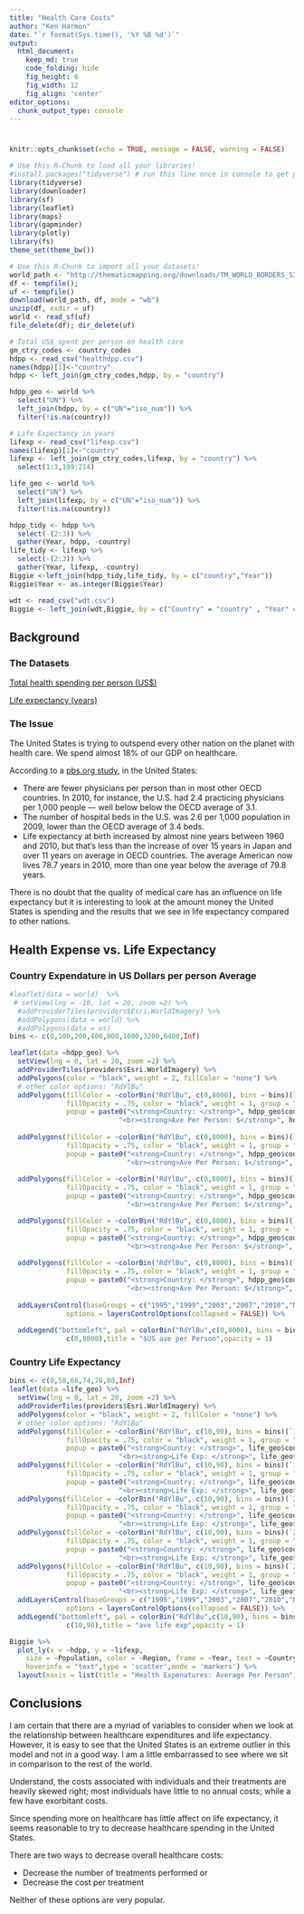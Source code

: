 ```yaml
---
title: "Health Care Costs"
author: "Ken Harmon"
date: "`r format(Sys.time(), '%Y %B %d')`"
output:
  html_document:  
    keep_md: true
    code_folding: hide
    fig_height: 6
    fig_width: 12
    fig_align: 'center'
editor_options: 
  chunk_output_type: console
---
```


# {.tabset .tabset-fade}

```r
knitr::opts_chunk$set(echo = TRUE, message = FALSE, warning = FALSE)
```

```r
# Use this R-Chunk to load all your libraries!
#install.packages("tidyverse") # run this line once in console to get package
library(tidyverse)
library(downloader)
library(sf)
library(leaflet)
library(maps)
library(gapminder)
library(plotly)
library(fs)
theme_set(theme_bw())
```

```r
# Use this R-Chunk to import all your datasets!
world_path <- "http://thematicmapping.org/downloads/TM_WORLD_BORDERS_SIMPL-0.3.zip"
df <- tempfile(); 
uf <- tempfile()
download(world_path, df, mode = "wb")
unzip(df, exdir = uf)
world <- read_sf(uf)
file_delete(df); dir_delete(uf)

# Total US$ spent per person on health care
gm_ctry_codes <- country_codes
hdpp <- read_csv("healthdpp.csv")
names(hdpp)[1]<-"country"
hdpp <- left_join(gm_ctry_codes,hdpp, by = "country")

hdpp_geo <- world %>%
  select("UN") %>%
  left_join(hdpp, by = c("UN"="iso_num")) %>%
  filter(!is.na(country))
```

```r
# Life Expectancy in years
lifexp <- read_csv("lifexp.csv")
names(lifexp)[1]<-"country"
lifexp <- left_join(gm_ctry_codes,lifexp, by = "country") %>%
  select(1:3,199:214)

life_geo <- world %>%
  select("UN") %>%
  left_join(lifexp, by = c("UN"="iso_num")) %>%
  filter(!is.na(country))
```

```r
hdpp_tidy <- hdpp %>% 
  select(-(2:3)) %>%    
  gather(Year, hdpp, -country)
life_tidy <- lifexp %>%
  select(-(2:3)) %>%
  gather(Year, lifexp, -country)
Biggie <-left_join(hdpp_tidy,life_tidy, by = c("country","Year"))
Biggie$Year <- as.integer(Biggie$Year)

wdt <- read_csv("wdt.csv")
Biggie <- left_join(wdt,Biggie, by = c("Country" = "country" , "Year" = "Year"))
```


## Background

### The Datasets

[Total health spending per person (US$)](https://docs.google.com/spreadsheet/pub?key=pyj6tScZqmEeL79qOoKtofQ&output=xlsx)

[Life expectancy (years)](https://docs.google.com/spreadsheet/pub?key=phAwcNAVuyj2tPLxKvvnNPA&output=xlsx)

### The Issue

The United States is trying to outspend every other nation on the planet with health care. We spend almost 18% of our GDP on healthcare.

According to a [pbs.org study](https://www.pbs.org/newshour/health/health-costs-how-the-us-compares-with-other-countries), in the United States:

  * There are fewer physicians per person than in most other OECD countries. In 2010, for instance, the U.S. had 2.4 practicing physicians per 1,000 people — well below below the OECD average of 3.1.
  * The number of hospital beds in the U.S. was 2.6 per 1,000 population in 2009, lower than the OECD average of 3.4 beds.
  * Life expectancy at birth increased by almost nine years between 1960 and 2010, but that’s less than the increase of over 15 years in Japan and over 11 years on average in OECD countries. The average American now lives 78.7 years in 2010, more than one year below the average of 79.8 years.
  
There is no doubt that the quality of medical care has an influence on life expectancy but it is interesting to look at the amount money the United States is spending and the results that we see in life expectancy compared to other nations.

## Health Expense vs. Life Expectancy

### Country Expendature in US Dollars per person Average
```r
#leaflet(data = world)  %>% 
 # setView(lng = -10, lat = 20, zoom =2) %>% 
  #addProviderTiles(providers$Esri.WorldImagery) %>%
  #addPolygons(data = world) %>%
  #addPolygons(data = us)
bins <- c(0,100,200,400,800,1600,3200,6400,Inf)

leaflet(data =hdpp_geo) %>%
  setView(lng = 0, lat = 20, zoom =2) %>% 
  addProviderTiles(providers$Esri.WorldImagery) %>% 
  addPolygons(color = "black", weight = 2, fillColor = "none") %>% 
  # other color options: "RdYlBu"
  addPolygons(fillColor = ~colorBin("RdYlBu", c(0,8000), bins = bins)(`1995`),
              fillOpacity = .75, color = "black", weight = 1, group = "1995",
              popup = paste0("<strong>Country: </strong>", hdpp_geo$country, 
                           "<br><strong>Ave Per Person: $</strong>", hdpp_geo$`1995`)) %>%
  
  addPolygons(fillColor = ~colorBin("RdYlBu", c(0,8000), bins = bins)(`1999`),
              fillOpacity = .75, color = "black", weight = 1, group = "1999",
              popup = paste0("<strong>Country: </strong>", hdpp_geo$country, 
                             "<br><strong>Ave Per Person: $</strong>", hdpp_geo$`1999`)) %>%
  
  addPolygons(fillColor = ~colorBin("RdYlBu", c(0,8000), bins = bins)(`2003`),
              fillOpacity = .75, color = "black", weight = 1, group = "2003",
              popup = paste0("<strong>Country: </strong>", hdpp_geo$country, 
                             "<br><strong>Ave Per Person: $</strong>", hdpp_geo$`2003`)) %>%

  addPolygons(fillColor = ~colorBin("RdYlBu", c(0,8000), bins = bins)(`2007`),
              fillOpacity = .75, color = "black", weight = 1, group = "2007",
              popup = paste0("<strong>Country: </strong>", hdpp_geo$country, 
                             "<br><strong>Ave Per Person: $</strong>", hdpp_geo$`2007`)) %>%
  
  addPolygons(fillColor = ~colorBin("RdYlBu", c(0,8000), bins = bins)(`2010`),
              fillOpacity = .75, color = "black", weight = 1, group = "2010",
              popup = paste0("<strong>Country: </strong>", hdpp_geo$country, 
                             "<br><strong>Ave Per Person: $</strong>", hdpp_geo$`2010`)) %>%
  
  addLayersControl(baseGroups = c("1995","1999","2003","2007","2010","None"), 
              options = layersControlOptions(collapsed = FALSE)) %>%
  
  addLegend("bottomleft", pal = colorBin("RdYlBu",c(0,8000), bins = bins), values = 
              c(0,8000),title = "$US ave per Person",opacity = 1)

```

### Country Life Expectancy
```r
bins <- c(0,50,66,74,78,80,Inf)
leaflet(data =life_geo) %>%
  setView(lng = 0, lat = 20, zoom =2) %>% 
  addProviderTiles(providers$Esri.WorldImagery) %>% 
  addPolygons(color = "black", weight = 2, fillColor = "none") %>% 
  # other color options: "RdYlBu"
  addPolygons(fillColor = ~colorBin("RdYlBu", c(10,90), bins = bins)(`1995`),
              fillOpacity = .75, color = "black", weight = 1, group = "1995",
              popup = paste0("<strong>Country: </strong>", life_geo$country, 
                           "<br><strong>Life Exp: </strong>", life_geo$`1995`))%>%
  addPolygons(fillColor = ~colorBin("RdYlBu", c(10,90), bins = bins)(`1999`),
              fillOpacity = .75, color = "black", weight = 1, group = "1999",
              popup = paste0("<strong>Country: </strong>", life_geo$country, 
                           "<br><strong>Life Exp: </strong>", life_geo$`1999`)) %>%
  addPolygons(fillColor = ~colorBin("RdYlBu", c(10,90), bins = bins)(`2003`),
              fillOpacity = .75, color = "black", weight = 1, group = "2003",
              popup = paste0("<strong>Country: </strong>", life_geo$country, 
                           "<br><strong>Life Exp: </strong>", life_geo$`2003`)) %>%
  addPolygons(fillColor = ~colorBin("RdYlBu", c(10,90), bins = bins)(`2007`),
              fillOpacity = .75, color = "black", weight = 1, group = "2007",
              popup = paste0("<strong>Country: </strong>", life_geo$country, 
                           "<br><strong>Life Exp: </strong>", life_geo$`2007`)) %>%
  addPolygons(fillColor = ~colorBin("RdYlBu", c(10,90), bins = bins)(`2010`),
              fillOpacity = .75, color = "black", weight = 1, group = "2010",
              popup = paste0("<strong>Country: </strong>", life_geo$country, 
                           "<br><strong>Life Exp: </strong>", life_geo$`2010`)) %>%
  addLayersControl(baseGroups = c("1995","1999","2003","2007","2010","None"), 
              options = layersControlOptions(collapsed = FALSE)) %>%
  addLegend("bottomleft", pal = colorBin("RdYlBu",c(10,90), bins = bins), values = 
              c(10,90),title = "ave life exp",opacity = 1)
```

```r
Biggie %>%
  plot_ly(x = ~hdpp, y = ~lifexp, 
    size = ~Population, color = ~Region, frame = ~Year, text = ~Country, 
    hoverinfo = "text",type = 'scatter',mode = 'markers') %>%
  layout(xaxis = list(title = "Health Expenatures: Average Per Person"), yaxis = list(title = "Life Expectancy"))
```

## Conclusions

I am certain that there are a myriad of variables to consider when we look at the relationship between healthcare expenditures and life expectancy. However, it is easy to see that the United States is an extreme outlier in this model and not in a good way. I am a little embarrassed to see where we sit in comparison to the rest of the world. 

Understand, the costs associated with individuals and their treatments are heavily skewed right; most individuals have little to no annual costs; while a few have exorbitant costs. 

Since spending more on healthcare has little affect on life expectancy, it seems reasonable to try to decrease healthcare spending in the United States.

There are two ways to decrease overall healthcare costs:

  * Decrease the number of treatments performed
    or
  * Decrease the cost per treatment
  
Neither of these options are very popular.

